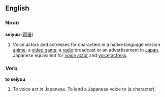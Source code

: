 ==English==

===Noun===
{{Wikipedia}}
'''seiyuu''' ([[声優]])

#Voice actors and actresses for characters in a native language version [[anime]], a [[video game]], a [[radio]] broadcast or an advertisement in [[Japan]].  Japanese equivalent for [[voice actor]] and [[voice actress]].

===Verb===
'''to seiyuu'''

#To voice act in Japanese.  To lend a Japanese voice to (a character).